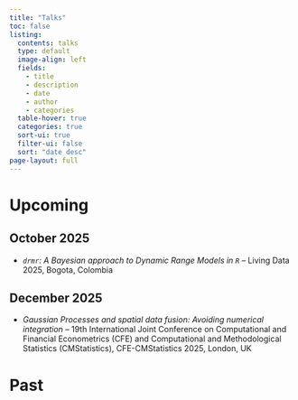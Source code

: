 ```yaml
---
title: "Talks"
toc: false
listing:
  contents: talks
  type: default
  image-align: left
  fields: 
    - title
    - description
    - date
    - author
    - categories
  table-hover: true
  categories: true
  sort-ui: true
  filter-ui: false
  sort: "date desc"
page-layout: full
---
```


# Upcoming

## October 2025

* _`drmr`: A Bayesian approach to Dynamic Range Models in `R`_ -- Living Data
  2025, Bogota, Colombia

## December 2025

* _Gaussian Processes and spatial data fusion: Avoiding numerical integration_
  -- 19th International Joint Conference on Computational and Financial
  Econometrics (CFE) and Computational and Methodological Statistics
  (CMStatistics), CFE-CMStatistics 2025, London, UK

# Past
